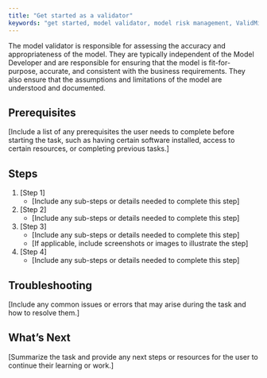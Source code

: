 ```yaml
---
title: "Get started as a validator"
keywords: "get started, model validator, model risk management, ValidMind"
---
```


The model validator is responsible for assessing the accuracy and appropriateness of the model. They are typically independent of the Model Developer and are responsible for ensuring that the model is fit-for-purpose, accurate, and consistent with the business requirements. They also ensure that the assumptions and limitations of the model are understood and documented.

## Prerequisites

[Include a list of any prerequisites the user needs to complete before starting the task, such as having certain software installed, access to certain resources, or completing previous tasks.]

## Steps

1. [Step 1]
   - [Include any sub-steps or details needed to complete this step]
2. [Step 2]
   - [Include any sub-steps or details needed to complete this step]
3. [Step 3]
   - [Include any sub-steps or details needed to complete this step]
   - [If applicable, include screenshots or images to illustrate the step]
4. [Step 4]
   - [Include any sub-steps or details needed to complete this step]

## Troubleshooting

[Include any common issues or errors that may arise during the task and how to resolve them.]

## What's Next

[Summarize the task and provide any next steps or resources for the user to continue their learning or work.]

